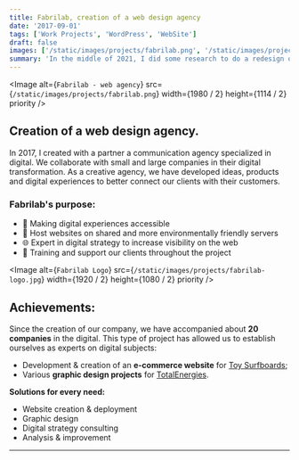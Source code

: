 ```yaml
---
title: Fabrilab, creation of a web design agency
date: '2017-09-01'
tags: ['Work Projects', 'WordPress', 'WebSite']
draft: false
images: ['/static/images/projects/fabrilab.png', '/static/images/projects/fabrilab.png']
summary: 'In the middle of 2021, I did some research to do a redesign of my personal website. This one was starting to get pretty old...'
---
```


<Image
  alt={`Fabrilab - web agency`}
  src={`/static/images/projects/fabrilab.png`}
  width={1980 / 2}
  height={1114 / 2}
  priority
/>

## Creation of a web design agency.

In 2017, I created with a partner a communication agency specialized in digital. We collaborate with small and large companies in their digital transformation. As a creative agency, we have developed ideas, products and digital experiences to better connect our clients with their customers.

### Fabrilab's purpose:

- 💾 Making digital experiences accessible
- 🌿 Host websites on shared and more environmentally friendly servers
- 🌐 Expert in digital strategy to increase visibility on the web
- 🚀 Training and support our clients throughout the project

<Image
  alt={`Fabrilab Logo`}
  src={`/static/images/projects/fabrilab-logo.jpg`}
  width={1920 / 2}
  height={1080 / 2}
  priority
/>

## Achievements:

Since the creation of our company, we have accompanied about **20 companies** in the digital. This type of project has allowed us to establish ourselves as experts on digital subjects:

- Development & creation of an **e-commerce website** for [Toy Surfboards](/blog/projects/toy-surfboards);
- Various **graphic design projects** for [TotalEnergies](/blog/projects/total-energies).

**Solutions for every need:**

- Website creation & deployment
- Graphic design
- Digital strategy consulting
- Analysis & improvement

---
